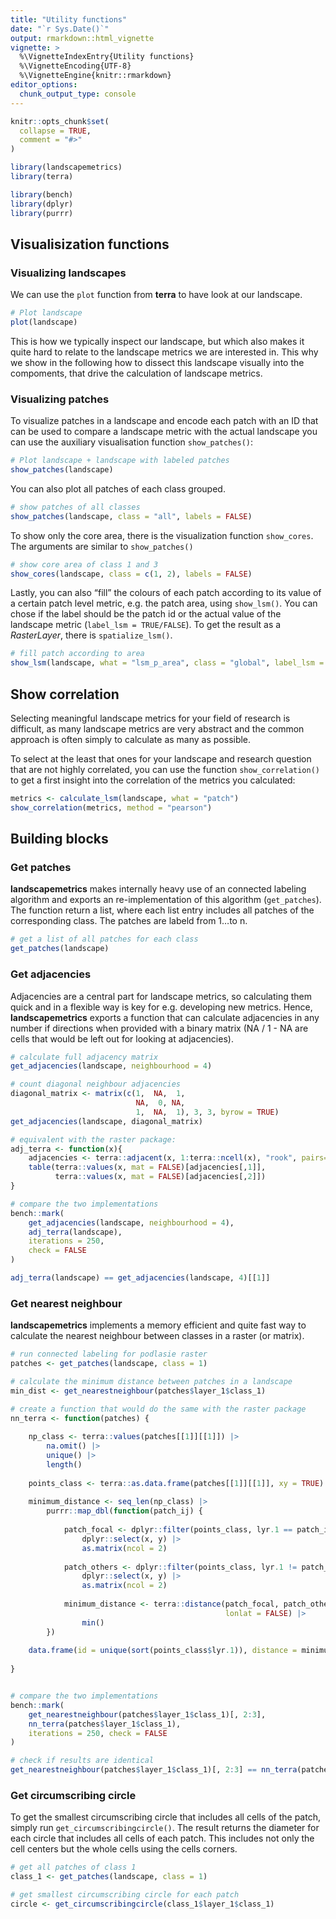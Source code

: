 ```yaml
---
title: "Utility functions"
date: "`r Sys.Date()`"
output: rmarkdown::html_vignette
vignette: >
  %\VignetteIndexEntry{Utility functions}
  %\VignetteEncoding{UTF-8}
  %\VignetteEngine{knitr::rmarkdown}
editor_options: 
  chunk_output_type: console
---
```


```r
knitr::opts_chunk$set(
  collapse = TRUE,
  comment = "#>"
)
```

```r
library(landscapemetrics)
library(terra)

library(bench)
library(dplyr)
library(purrr)
```

## Visualisization functions

### Visualizing landscapes
We can use the `plot` function from **terra** to have look at our landscape.

```r
# Plot landscape
plot(landscape) 
```

This is how we typically inspect our landscape, but which also makes it quite hard to relate to the landscape metrics we are interested in. This why we show in the following how to dissect this landscape visually into the compoments, that drive the calculation of landscape metrics.

### Visualizing patches

To visualize patches in a landscape and encode each patch with an ID that can be used to compare a landscape metric with the actual landscape you can use the auxiliary visualisation function `show_patches()`:

```r
# Plot landscape + landscape with labeled patches
show_patches(landscape) 
```

You can also plot all patches of each class grouped.

```r
# show patches of all classes
show_patches(landscape, class = "all", labels = FALSE)
```

To show only the core area, there is the visualization function `show_cores`. The arguments are similar to `show_patches()`

```r
# show core area of class 1 and 3
show_cores(landscape, class = c(1, 2), labels = FALSE)
```

Lastly, you can also "fill" the colours of each patch according to its value of a certain patch level metric, e.g. the patch area, using `show_lsm()`. You can chose if the label should be the patch id or the actual value of the landscape metric (`label_lsm = TRUE/FALSE`). To get the result as a *RasterLayer*, there is `spatialize_lsm()`.

```r
# fill patch according to area
show_lsm(landscape, what = "lsm_p_area", class = "global", label_lsm = TRUE)
```

## Show correlation

Selecting meaningful landscape metrics for your field of research is difficult, as many landscape metrics are very abstract and the common approach is often simply to calculate as many as possible.

To select at the least that ones for your landscape and research question that are not highly correlated, you can use the function `show_correlation()` to get a first insight into the correlation of the metrics you calculated:

```r
metrics <- calculate_lsm(landscape, what = "patch")
show_correlation(metrics, method = "pearson")
```

## Building blocks

### Get patches
**landscapemetrics** makes internally heavy use of an connected labeling algorithm and exports an re-implementation of this algorithm (`get_patches`). The function return a list, where each list entry includes all patches of the corresponding class. The patches are labeld from 1...to n. 

```r
# get a list of all patches for each class
get_patches(landscape)
```

### Get adjacencies
Adjacencies are a central part for landscape metrics, so calculating them quick and in a flexible way is key for e.g. developing new metrics. Hence, **landscapemetrics** exports a function that can calculate adjacencies in any number if directions when provided with a binary matrix (NA / 1 - NA are cells that would be left out for looking at adjacencies).

```r
# calculate full adjacency matrix
get_adjacencies(landscape, neighbourhood = 4)

# count diagonal neighbour adjacencies
diagonal_matrix <- matrix(c(1,  NA,  1,
                            NA,  0, NA,
                            1,  NA,  1), 3, 3, byrow = TRUE)
get_adjacencies(landscape, diagonal_matrix)

# equivalent with the raster package:
adj_terra <- function(x){
    adjacencies <- terra::adjacent(x, 1:terra::ncell(x), "rook", pairs=TRUE)
    table(terra::values(x, mat = FALSE)[adjacencies[,1]],
          terra::values(x, mat = FALSE)[adjacencies[,2]])
}

# compare the two implementations
bench::mark(
    get_adjacencies(landscape, neighbourhood = 4),
    adj_terra(landscape),
    iterations = 250, 
    check = FALSE
)

adj_terra(landscape) == get_adjacencies(landscape, 4)[[1]]
```

### Get nearest neighbour

**landscapemetrics** implements a memory efficient and quite fast way to calculate the nearest neighbour between classes in a raster (or matrix).

```r
# run connected labeling for podlasie raster
patches <- get_patches(landscape, class = 1)

# calculate the minimum distance between patches in a landscape
min_dist <- get_nearestneighbour(patches$layer_1$class_1)

# create a function that would do the same with the raster package
nn_terra <- function(patches) {
    
    np_class <- terra::values(patches[[1]][[1]]) |>
        na.omit() |>
        unique() |>
        length()
    
    points_class <- terra::as.data.frame(patches[[1]][[1]], xy = TRUE)
    
    minimum_distance <- seq_len(np_class) |>
        purrr::map_dbl(function(patch_ij) {
            
            patch_focal <- dplyr::filter(points_class, lyr.1 == patch_ij) |> 
                dplyr::select(x, y) |> 
                as.matrix(ncol = 2)
            
            patch_others <- dplyr::filter(points_class, lyr.1 != patch_ij) |> 
                dplyr::select(x, y) |> 
                as.matrix(ncol = 2)
            
            minimum_distance <- terra::distance(patch_focal, patch_others,
                                                lonlat = FALSE) |>
                min()
        })
    
    data.frame(id = unique(sort(points_class$lyr.1)), distance = minimum_distance)
    
}


# compare the two implementations
bench::mark(
    get_nearestneighbour(patches$layer_1$class_1)[, 2:3],
    nn_terra(patches$layer_1$class_1),
    iterations = 250, check = FALSE
)

# check if results are identical
get_nearestneighbour(patches$layer_1$class_1)[, 2:3] == nn_terra(patches$layer_1$class_1)
```

### Get circumscribing circle

To get the smallest circumscribing circle that includes all cells of the patch, simply run `get_circumscribingcircle()`. The result returns the diameter for each circle that includes all cells of each patch. This includes not only the cell centers but the whole cells using the cells corners. 

```r
# get all patches of class 1
class_1 <- get_patches(landscape, class = 1)

# get smallest circumscribing circle for each patch
circle <- get_circumscribingcircle(class_1$layer_1$class_1)
```
